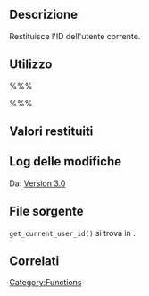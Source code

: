 {{Languages|
{{en|Function Reference/get_current_user_id}}
{{it|Riferimento funzioni/get_current_user_id}}
}}

== Descrizione ==

Restituisce l'ID dell'utente corrente.

== Utilizzo ==

%%% <?php $user_ID = get_current_user_id(); ?> %%%

== Valori restituiti ==
{{it:Return||integer|L'ID dell'utente, se c'è un utente corrente; altrimenti 0.}}

== Log delle modifiche ==

Da: [[Version 3.0]]

== File sorgente ==

<code>get_current_user_id()</code> si trova in {{Trac|wp-includes/user.php}}.

== Correlati ==

{{Get User Tags}}

{{Current User Tags}}

{{it:Tag Footer}}

[[Category:Functions]]